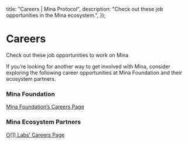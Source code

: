   title: "Careers | Mina Protocol",
  description:
    "Check out these job opportunities in the Mina ecosystem.",
});


# Careers
Check out these job opportunities to work on Mina

If you’re looking for another way to get involved with Mina, consider exploring the following career opportunities at Mina Foundation and their ecosystem partners.


### Mina Foundation
[Mina Foundation’s Careers Page](https://mina-foundation.breezy.hr/)

### Mina Ecosystem Partners
[O(1) Labs’ Careers Page](https://boards.greenhouse.io/o1labs)


